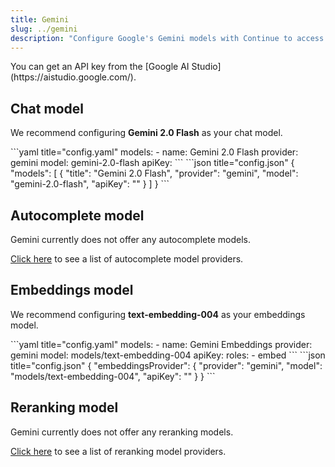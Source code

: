 ```yaml
---
title: Gemini
slug: ../gemini
description: "Configure Google's Gemini models with Continue to access Gemini 2.0 Flash for chat and text-embedding-004 for embeddings with simple API key authentication"
---
```


<Info>
  You can get an API key from the [Google AI
  Studio](https://aistudio.google.com/).
</Info>

## Chat model

We recommend configuring **Gemini 2.0 Flash** as your chat model.

<Tabs>
  <Tab title="YAML">
  ```yaml title="config.yaml"
  models:
    - name: Gemini 2.0 Flash
      provider: gemini
      model: gemini-2.0-flash
      apiKey: <YOUR_GEMINI_API_KEY>
  ```
  </Tab>
  <Tab title="JSON">
  ```json title="config.json"
  {
    "models": [
      {
        "title": "Gemini 2.0 Flash", 
        "provider": "gemini",
        "model": "gemini-2.0-flash",
        "apiKey": "<YOUR_GEMINI_API_KEY>"
      }
    ]
  }
  ```
  </Tab>
</Tabs>

## Autocomplete model

Gemini currently does not offer any autocomplete models.

[Click here](../../model-roles/autocomplete.md) to see a list of autocomplete model providers.

## Embeddings model

We recommend configuring **text-embedding-004** as your embeddings model.

<Tabs>
  <Tab title="YAML">
  ```yaml title="config.yaml"
  models:
    - name: Gemini Embeddings
      provider: gemini
      model: models/text-embedding-004 
      apiKey: <YOUR_GEMINI_API_KEY>
      roles:
        - embed
  ```
  </Tab>
  <Tab title="JSON">
  ```json title="config.json"
  {
    "embeddingsProvider": {
      "provider": "gemini",
      "model": "models/text-embedding-004",
      "apiKey": "<YOUR_GEMINI_API_KEY>"
    }
  }
  ```
  </Tab>
</Tabs>

## Reranking model

Gemini currently does not offer any reranking models.

[Click here](../../model-roles/reranking.mdx) to see a list of reranking model providers.